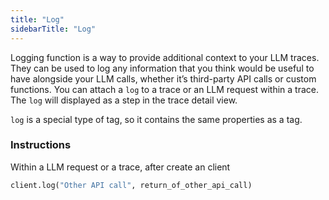 ```yaml
---
title: "Log"
sidebarTitle: "Log"
---
```


Logging function is a way to provide additional context to your LLM traces. They can be used to log any information that you think would be useful to have alongside your LLM calls, whether it’s third-party API calls or custom functions.
You can attach a <code>log</code> to a trace or an LLM request within a trace. The <code>log</code> will displayed as a step in the trace detail view.

<code>log</code> is a special type of tag, so it contains the same properties as
a tag.
<ParamField path="name" type="string" optional></ParamField>
<ParamField path="value" type="JSON-serializable" required></ParamField>

### Instructions

Within a LLM request or a trace, after create an client

```python 
client.log("Other API call", return_of_other_api_call) 
```
